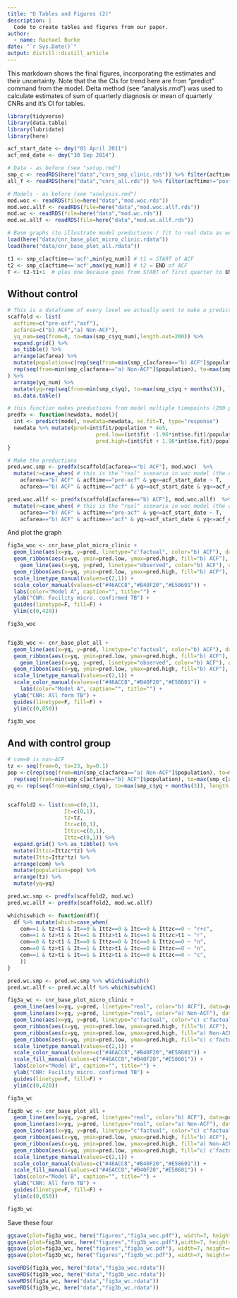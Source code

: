 ```yaml
---
title: "D Tables and Figures (2)"
description: |
  Code to create tables and figures from our paper.
author:
  - name: Rachael Burke
date: "`r Sys.Date()`"
output: distill::distill_article
---
```


This markdown shows the final figures, incorporating the estimates and their uncertainty.  Note that the the CIs for trend here are from "predict" command from the model.  Delta method (see "analysis.rmd") was used to calculate estimates of sum of quarterly diagnosis or mean of quarterly CNRs and it's CI for tables.  

```r
library(tidyverse)
library(data.table)
library(lubridate)
library(here)

acf_start_date <- dmy("01 April 2011") 
acf_end_date <- dmy("30 Sep 2014")

# Data - as before (see "setup.rmd")
smp_c <- readRDS(here("data","cnrs_smp_clinic.rds")) %>% filter(acftime!="post-acf") %>% as.data.table() 
all_f <- readRDS(here("data","cnrs_all.rds")) %>% filter(acftime!="post-acf") %>% as.data.table() # all form

# Models - as before (see "analysis.rmd")
mod.woc <- readRDS(file=here("data","mod.woc.rds"))
mod.woc.allf <- readRDS(file=here("data","mod.woc.allf.rds"))
mod.wc <- readRDS(file=here("data","mod.wc.rds"))
mod.wc.allf <- readRDS(file=here("data","mod.wc.allf.rds"))

# Base graphs (to illustrate model predictions / fit to real data as we go)
load(here("data/cnr_base_plot_micro_clinic.rdata"))
load(here("data/cnr_base_plot_all.rdata"))

t1 <- smp_c[acftime=='acf',min(yq_num)] # t1 = START of ACF
t2 <- smp_c[acftime=='acf',max(yq_num)] # t2 = END of ACF
T <- t2-t1+1  # plus one because goes from START of first quarter to END of last quarter; this is the TIME (in number of quarters) from ACF starting.

```

## Without control

```r
# This is a dataframe of every level we actually want to make a prediction for to use for calculations
scaffold <- list(
  acftime=c("pre-acf","acf"), 
  acfarea=c("b) ACF","a) Non-ACF"), 
  yq_num=seq(from=0, to=max(smp_c$yq_num),length.out=200)) %>%
  expand.grid() %>% 
  as_tibble() %>% 
  arrange(acfarea) %>%
  mutate(population=c(rep(seq(from=min(smp_c[acfarea=="b) ACF"]$population), to=max(smp_c[acfarea=="b) ACF"]$population), length.out = 200), each=2),
  rep(seq(from=min(smp_c[acfarea=="a) Non-ACF"]$population), to=max(smp_c[acfarea=="a) Non-ACF"]$population), length.out = 200), each=2))
) %>%
  arrange(yq_num) %>%
  mutate(yq=rep(seq(from=min(smp_c$yq), to=max(smp_c$yq + months(3)), length.out = 200), each=4)) %>%
  as.data.table()

# this function makes preductions from model multiple timepoints (200 points, see yq_num from "scaffold")
predfx <- function(newdata, model){ 
  int <- predict(model, newdata=newdata, se.fit=T, type="response")
  newdata %>% mutate(pred=int$fit/population * 4e5,
                            pred.low=(int$fit -1.96*int$se.fit)/population * 4e5,
                            pred.high=(int$fit + 1.96*int$se.fit)/population * 4e5)
}

# Make the preductions
pred.woc.smp <- predfx(scaffold[acfarea=="b) ACF"], mod.woc)  %>%
  mutate(r=case_when( # this is the "real" scenario in woc model (the c'fact is to assume acftime==pre-acf throughout)
    acfarea=="b) ACF" & acftime=="pre-acf" & yq<=acf_start_date ~ T,
    acfarea=="b) ACF" & acftime=="acf" & yq>=acf_start_date & yq<=acf_end_date  ~ T))

pred.woc.allf <- predfx(scaffold[acfarea=="b) ACF"], mod.woc.allf)  %>%
  mutate(r=case_when( # this is the "real" scenario in woc model (the c'fact is to assume acftime==pre-acf throughout)
    acfarea=="b) ACF" & acftime=="pre-acf" & yq<=acf_start_date ~ T,
    acfarea=="b) ACF" & acftime=="acf" & yq>=acf_start_date & yq<=acf_end_date  ~ T))
```

And plot the graph

```r
fig3a_woc <- cnr_base_plot_micro_clinic +
  geom_line(aes(x=yq, y=pred, linetype="c'factual", color="b) ACF"), data=pred.woc.smp %>% filter(acfarea=="b) ACF", acftime=="pre-acf")) +
  geom_ribbon(aes(x=yq, ymin=pred.low, ymax=pred.high, fill="b) ACF"), alpha=0.1, data=pred.woc.smp %>% filter(acfarea=="b) ACF", acftime=="pre-acf")) +
    geom_line(aes(x=yq, y=pred, linetype="observed", color="b) ACF"), data=pred.woc.smp %>% filter(r==T)) +
  geom_ribbon(aes(x=yq, ymin=pred.low, ymax=pred.high, fill="b) ACF"), alpha=0.1, data=pred.woc.smp %>% filter(r==T)) +
  scale_linetype_manual(values=c(2,1)) +
  scale_color_manual(values=c("#46ACC8","#B40F20","#E58601")) +
  labs(color="Model A", caption="", title="") +
  ylab("CNR: Facility micro. confirmed TB") +
  guides(linetype=F, fill=F) +
  ylim(c(0,420))

fig3a_woc


fig3b_woc <- cnr_base_plot_all +
  geom_line(aes(x=yq, y=pred, linetype="c'factual", color="b) ACF"), data=pred.woc.allf %>% filter(acfarea=="b) ACF", acftime=="pre-acf")) +
  geom_ribbon(aes(x=yq, ymin=pred.low, ymax=pred.high, fill="b) ACF"), alpha=0.1, data=pred.woc.allf %>% filter(acfarea=="b) ACF", acftime=="pre-acf")) +
    geom_line(aes(x=yq, y=pred, linetype="observed", color="b) ACF"), data=pred.woc.allf %>% filter(r==T)) +
  geom_ribbon(aes(x=yq, ymin=pred.low, ymax=pred.high, fill="b) ACF"), alpha=0.1, data=pred.woc.allf %>% filter(r==T)) +
  scale_linetype_manual(values=c(2,1)) +
  scale_color_manual(values=c("#46ACC8","#B40F20","#E58601")) +
    labs(color="Model A", caption="", title="") +
  ylab("CNR: All form TB") +
  guides(linetype=F, fill=F) +
  ylim(c(0,850))

fig3b_woc
```
## And with control group

```r
# com=0 is non-ACF
tz <- seq(from=0, to=23, by=0.1)
pop <-c(rep(seq(from=min(smp_c[acfarea=="a) Non-ACF"]$population), to=max(smp_c[acfarea=="a) Non-ACF"]$population), length.out = length(tz)), each=16),
  rep(seq(from=min(smp_c[acfarea=="b) ACF"]$population), to=max(smp_c[acfarea=="b) ACF"]$population), length.out = length(tz)), each=16))
yq <- rep(seq(from=min(smp_c$yq), to=max(smp_c$yq + months(3)), length.out = length(tz)), each=32)


scaffold2 <- list(com=c(0,1),
                  It=c(0,1),
                  tz=tz,
                  Itc=c(0,1),
                  Ittzc=c(0,1),
                  Ittz=c(0,1)) %>%
  expand.grid() %>% as_tibble() %>%
  mutate(Ittzc=Ittzc*tz) %>%
  mutate(Ittz=Ittz*tz) %>%
  arrange(com) %>%
  mutate(population=pop) %>%
  arrange(tz) %>%
  mutate(yq=yq)

pred.wc.smp <- predfx(scaffold2, mod.wc)
pred.wc.allf <- predfx(scaffold2, mod.wc.allf)

whichiswhich <- function(df){
  df %>% mutate(which=case_when(
    com==1 & tz<t1 & It==0 & Ittz==0 & Itc==0 & Ittzc==0 ~ "r+c",
    com==1 & tz>t1 & It==1 & Ittz>t1 & Itc==1 & Ittzc>t1 ~ "r",
    com==0 & tz<t1 & It==0 & Ittz==0 & Itc==0 & Ittzc==0 ~ "n",
    com==0 & tz>t1 & It==1 & Ittz>t1 & Itc==0 & Ittzc==0 ~ "n",
    com==1 & tz>t1 & It==1 & Ittz>t1 & Itc==0 & Ittzc==0 ~ "c",
    )) 
}

pred.wc.smp <- pred.wc.smp %>% whichiswhich()
pred.wc.allf <- pred.wc.allf %>% whichiswhich()

fig3a_wc <- cnr_base_plot_micro_clinic +
  geom_line(aes(x=yq, y=pred, linetype="real", color="b) ACF"), data=pred.wc.smp %>% filter(which=="r" | which=="r+c")) +
  geom_line(aes(x=yq, y=pred, linetype="real", color="a) Non-ACF"), data=pred.wc.smp %>% filter(which=="n")) +
  geom_line(aes(x=yq, y=pred, linetype="c'factual", color="c) c'factual"), data=pred.wc.smp %>% filter(which=="c" | which=="r+c")) +
  geom_ribbon(aes(x=yq, ymin=pred.low, ymax=pred.high, fill="b) ACF"), alpha=0.2, data=pred.wc.smp %>% filter(which=="r" | which=="r+c")) +
  geom_ribbon(aes(x=yq, ymin=pred.low, ymax=pred.high, fill="a) Non-ACF"), alpha=0.2, data=pred.wc.smp %>% filter(which=="n")) +
  geom_ribbon(aes(x=yq, ymin=pred.low, ymax=pred.high, fill="c) c'factual"), alpha=0.2, data=pred.wc.smp %>% filter(which=="c" | which=="r+c")) +
  scale_linetype_manual(values=c(2,1)) +
  scale_color_manual(values=c("#46ACC8","#B40F20","#E58601")) +
  scale_fill_manual(values=c("#46ACC8","#B40F20","#E58601")) +
  labs(color="Model B", caption="", title="") +
  ylab("CNR: Facility micro. confirmed TB") +
  guides(linetype=F, fill=F) +
  ylim(c(0,420))

fig3a_wc

fig3b_wc <- cnr_base_plot_all +
  geom_line(aes(x=yq, y=pred, linetype="real", color="b) ACF"), data=pred.wc.allf %>% filter(which=="r" | which=="r+c")) +
  geom_line(aes(x=yq, y=pred, linetype="real", color="a) Non-ACF"), data=pred.wc.allf %>% filter(which=="n")) +
  geom_line(aes(x=yq, y=pred, linetype="c'factual", color="c) c'factual"), data=pred.wc.allf %>% filter(which=="c" | which=="r+c")) +
  geom_ribbon(aes(x=yq, ymin=pred.low, ymax=pred.high, fill="b) ACF"), alpha=0.2, data=pred.wc.allf %>% filter(which=="r" | which=="r+c")) +
  geom_ribbon(aes(x=yq, ymin=pred.low, ymax=pred.high, fill="a) Non-ACF"), alpha=0.2, data=pred.wc.allf %>% filter(which=="n")) +
  geom_ribbon(aes(x=yq, ymin=pred.low, ymax=pred.high, fill="c) c'factual"), alpha=0.2, data=pred.wc.allf %>% filter(which=="c" | which=="r+c")) +
  scale_linetype_manual(values=c(2,1)) +
  scale_color_manual(values=c("#46ACC8","#B40F20","#E58601")) +
  scale_fill_manual(values=c("#46ACC8","#B40F20","#E58601")) +
  labs(color="Model B", caption="", title="") +
  ylab("CNR: All form TB") +
  guides(linetype=F, fill=F) +
  ylim(c(0,850))

fig3b_wc

```

Save these four

```r
ggsave(plot=fig3a_woc, here("figures","fig3a_woc.pdf"), width=7, height=4)
ggsave(plot=fig3b_woc, here("figures","fig3b_woc.pdf"),width=7, height=4)
ggsave(plot=fig3a_wc, here("figures","fig3a_wc.pdf"), width=7, height=4)
ggsave(plot=fig3b_wc, here("figures","fig3b_wc.pdf"), width=7, height=4)

saveRDS(fig3a_woc, here("data","fig3a_woc.rdata"))
saveRDS(fig3b_woc, here("data","fig3b_woc.rdata"))
saveRDS(fig3a_wc, here("data","fig3a_wc.rdata"))
saveRDS(fig3b_wc, here("data","fig3b_wc.rdata"))



```


